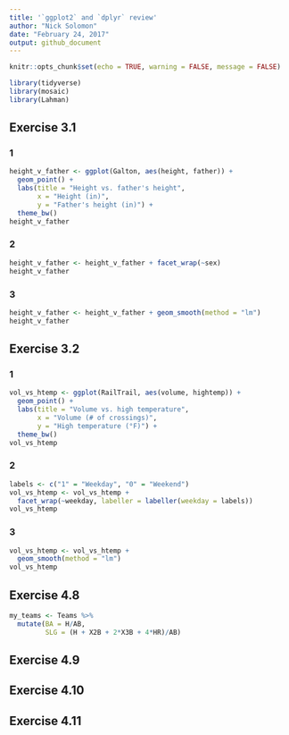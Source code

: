 ```yaml
---
title: '`ggplot2` and `dplyr` review'
author: "Nick Solomon"
date: "February 24, 2017"
output: github_document
---
```

```r
knitr::opts_chunk$set(echo = TRUE, warning = FALSE, message = FALSE)
```


```r
library(tidyverse)
library(mosaic)
library(Lahman)
```


## Exercise 3.1

### 1

```r
height_v_father <- ggplot(Galton, aes(height, father)) +
  geom_point() +
  labs(title = "Height vs. father's height", 
       x = "Height (in)", 
       y = "Father's height (in)") +
  theme_bw()
height_v_father
```

### 2

```r
height_v_father <- height_v_father + facet_wrap(~sex)
height_v_father
```

### 3

```r
height_v_father <- height_v_father + geom_smooth(method = "lm")
height_v_father
```


## Exercise 3.2

### 1

```r
vol_vs_htemp <- ggplot(RailTrail, aes(volume, hightemp)) +
  geom_point() +
  labs(title = "Volume vs. high temperature",
       x = "Volume (# of crossings)",
       y = "High temperature (°F)") +
  theme_bw()
vol_vs_htemp
```

### 2

```r
labels <- c("1" = "Weekday", "0" = "Weekend")
vol_vs_htemp <- vol_vs_htemp + 
  facet_wrap(~weekday, labeller = labeller(weekday = labels))
vol_vs_htemp
```

### 3

```r
vol_vs_htemp <- vol_vs_htemp + 
  geom_smooth(method = "lm")
vol_vs_htemp
```


## Exercise 4.8

```r
my_teams <- Teams %>% 
  mutate(BA = H/AB,
         SLG = (H + X2B + 2*X3B + 4*HR)/AB)
```


## Exercise 4.9

## Exercise 4.10

## Exercise 4.11
